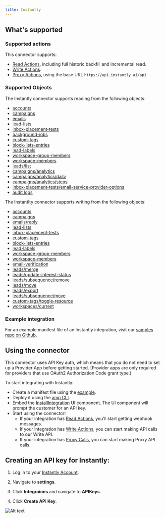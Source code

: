 ```yaml
---
title: Instantly
---
```


## What's supported

### Supported actions

This connector supports:

- [Read Actions](/read-actions), including full historic backfill and incremental read.
- [Write Actions](/write-actions).
- [Proxy Actions](/proxy-actions), using the base URL `https://api.instantly.ai/api`.

### Supported Objects
The Instantly connector supports reading from the following objects:
- [accounts](https://developer.instantly.ai/api/v2/account/listaccount)
- [campaigns](https://developer.instantly.ai/api/v2/campaign/listcampaign)
- [emails](https://developer.instantly.ai/api/v2/email/listemail)
- [lead-lists](https://developer.instantly.ai/api/v2/leadlist/listleadlist)
- [inbox-placement-tests](https://developer.instantly.ai/api/v2/inboxplacementtest/listinboxplacementtest)
- [background-jobs](https://developer.instantly.ai/api/v2/backgroundjob/listbackgroundjob)
- [custom-tags](https://developer.instantly.ai/api/v2/customtag/listcustomtag)
- [block-lists-entries](https://developer.instantly.ai/api/v2/blocklistentry/listblocklistentry)
- [lead-labels](https://developer.instantly.ai/api/v2/leadlabel/listleadlabel)
- [workspace-group-members](https://developer.instantly.ai/api/v2/workspacegroupmember/listworkspacegroupmember)
- [workspace-members](https://developer.instantly.ai/api/v2/workspacemember/listworkspacemember)
- [leads/list](https://developer.instantly.ai/api/v2/lead/listleads)
- [campaigns/analytics](https://developer.instantly.ai/api/v2/analytics/getcampaignanalytics)
- [campaigns/analytics/daily](https://developer.instantly.ai/api/v2/analytics/getdailycampaignanalytics)
- [campaigns/analytics/steps](https://developer.instantly.ai/api/v2/analytics/getcampaignstepsanalytics)
- [inbox-placement-tests/email-service-provider-options](https://developer.instantly.ai/api/v2/inboxplacementtest/getinboxplacementtestespoptions)
- [audit logs](https://developer.instantly.ai/api/v2/auditlog)

The Instantlty connector supports writing from the following objects:
- [accounts](https://developer.instantly.ai/api/v2/account/createaccount)
- [campaigns](https://developer.instantly.ai/api/v2/campaign/createcampaign)
- [emails/reply](https://developer.instantly.ai/api/v2/email/replytoemail)
- [lead-lists](https://developer.instantly.ai/api/v2/leadlist/createleadlist)
- [inbox-placement-tests](https://developer.instantly.ai/api/v2/inboxplacementtest/createinboxplacementtest)
- [custom-tags](https://developer.instantly.ai/api/v2/customtag/createcustomtag)
- [block-lists-entries](https://developer.instantly.ai/api/v2/blocklistentry/createblocklistentry)
- [lead-labels](https://developer.instantly.ai/api/v2/leadlabel/createleadlabel)
- [workspace-group-members](https://developer.instantly.ai/api/v2/workspacegroupmember/createworkspacegroupmember)
- [workspace-members](https://developer.instantly.ai/api/v2/workspacemember/createworkspacemember)
- [email-verification](https://developer.instantly.ai/api/v2/emailverification/createemailverification)
- [leads/merge](https://developer.instantly.ai/api/v2/lead/mergeleads)         
- [leads/update-interest-status](https://developer.instantly.ai/api/v2/lead/updateleadintereststatus)
- [leads/subsequence/remove](https://developer.instantly.ai/api/v2/lead/removeleadfromsubsequence)
- [leads/move](https://developer.instantly.ai/api/v2/lead/moveleads)
- [leads/export](https://developer.instantly.ai/api/v2/lead/exportleads)
- [leads/subsequence/move](https://developer.instantly.ai/api/v2/lead/moveleadtosubsequence)
- [custom-tags/toggle-resource](https://developer.instantly.ai/api/v2/customtag/toggletagresource)
- [workspaces/current](https://developer.instantly.ai/api/v2/workspace/patchworkspace)

### Example integration

For an example manifest file of an Instantly integration, visit our [samples repo on Github](https://github.com/amp-labs/samples/blob/main/instantly/amp.yaml).


## Using the connector

This connector uses API Key auth, which means that you do not need to set up a Provider App before getting started. (Provider apps are only required for providers that use OAuth2 Authorization Code grant type.)

To start integrating with Instantly:

- Create a manifest file using the [example](https://github.com/amp-labs/samples/blob/main/instantly/amp.yaml).
- Deploy it using the [amp CLI](/cli/overview).
- Embed the [InstallIntegration](/embeddable-ui-components#install-integration) UI component. The UI component will prompt the customer for an API key.
- Start using the connector!
   - If your integration has [Read Actions](/read-actions), you'll start getting webhook messages.
   - If your integration has [Write Actions](/write-actions), you can start making API calls to our Write API.
   - If your integration has [Proxy Calls](/proxy-actions), you can start making Proxy API calls.

## Creating an API key for Instantly:

1. Log in to your [Instantly Account](https://app.instantly.ai/auth/login).

2. Navigate to **settings**.

3. Click **Integraions** and navigate to **APIKeys**.

4. Click **Create API Key**.

![Alt text](/images/provider-guides/instantly-api-key.gif)
